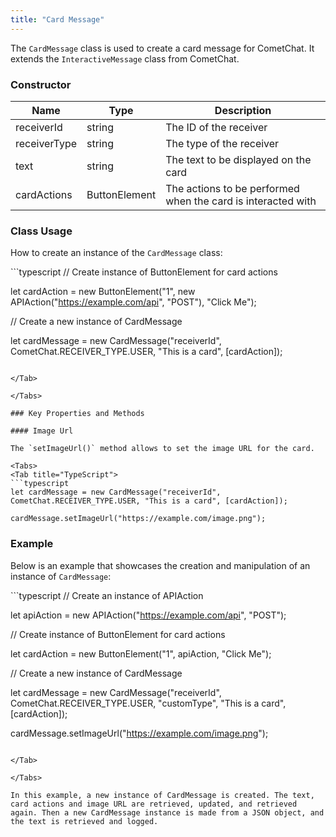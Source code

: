 ```yaml
---
title: "Card Message"
---
```


The `CardMessage` class is used to create a card message for CometChat. It extends the `InteractiveMessage` class from CometChat.

### Constructor

| Name         | Type          | Description                                                  |
| ------------ | ------------- | ------------------------------------------------------------ |
| receiverId   | string        | The ID of the receiver                                       |
| receiverType | string        | The type of the receiver                                     |
| text         | string        | The text to be displayed on the card                         |
| cardActions  | ButtonElement | The actions to be performed when the card is interacted with |

### Class Usage

How to create an instance of the `CardMessage` class:

<Tabs>
<Tab title="TypeScript">
```typescript
// Create instance of ButtonElement for card actions

let cardAction = new ButtonElement("1", new APIAction("https://example.com/api", "POST"), "Click Me");

// Create a new instance of CardMessage

let cardMessage = new CardMessage("receiverId", CometChat.RECEIVER_TYPE.USER, "This is a card", [cardAction]);
```

</Tab>

</Tabs>

### Key Properties and Methods

#### Image Url

The `setImageUrl()` method allows to set the image URL for the card.

<Tabs>
<Tab title="TypeScript">
```typescript
let cardMessage = new CardMessage("receiverId", CometChat.RECEIVER_TYPE.USER, "This is a card", [cardAction]);

cardMessage.setImageUrl("https://example.com/image.png");
```

</Tab>

</Tabs>

### Example

Below is an example that showcases the creation and manipulation of an instance of `CardMessage`:

<Tabs>
<Tab title="TypeScript">
```typescript
// Create an instance of APIAction

let apiAction = new APIAction("https://example.com/api", "POST");

// Create instance of ButtonElement for card actions

let cardAction = new ButtonElement("1", apiAction, "Click Me");

// Create a new instance of CardMessage

let cardMessage = new CardMessage("receiverId", CometChat.RECEIVER_TYPE.USER, "customType", "This is a card", [cardAction]);

cardMessage.setImageUrl("https://example.com/image.png");
```

</Tab>

</Tabs>

In this example, a new instance of CardMessage is created. The text, card actions and image URL are retrieved, updated, and retrieved again. Then a new CardMessage instance is made from a JSON object, and the text is retrieved and logged.
